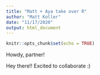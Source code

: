 ```yaml
---
title: "Matt + Aya take over R"
author: "Matt Koller"
date: "11/17/2020"
output: html_document
---
```


```r
knitr::opts_chunk$set(echo = TRUE)
```

Howdy, partner!

Hey there!! Excited to collaborate :)